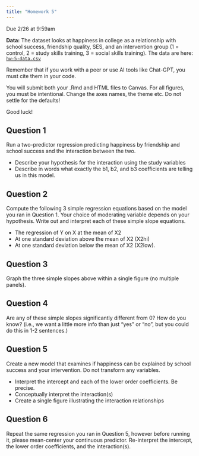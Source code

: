 ```yaml
---
title: "Homework 5"
---
```


Due 2/26 at 9:59am

**Data:** The dataset looks at happiness in college as a relationship with school success, friendship quality, SES, and an intervention group (1 = control, 2 = study skills training, 3 = social skills training). The data are here: [`hw-5-data.csv`](hw-5-data.csv)

Remember that if you work with a peer or use AI tools like Chat-GPT, you must cite them in your code.

You will submit both your .Rmd and HTML files to Canvas. For all figures, you must be intentional. Change the axes names, the theme etc. Do not settle for the defaults!

Good luck!

## Question 1

Run a two-predictor regression predicting happiness by friendship and school success and the interaction between the two.

-   Describe your hypothesis for the interaction using the study variables
-   Describe in words what exactly the b1, b2, and b3 coefficients are telling us in this model.

## Question 2

Compute the following 3 simple regression equations based on the model you ran in Question 1. Your choice of moderating variable depends on your hypothesis. Write out and interpret each of these simple slope equations.

-   The regression of Y on X at the mean of X2
-   At one standard deviation above the mean of X2 (X2hi)
-   At one standard deviation below the mean of X2 (X2low).

## Question 3

Graph the three simple slopes above within a single figure (no multiple panels).

## Question 4

Are any of these simple slopes significantly different from 0? How do you know? (i.e., we want a little more info than just "yes" or "no", but you could do this in 1-2 sentences.)

## Question 5

Create a new model that examines if happiness can be explained by school success and your intervention. Do not transform any variables.

-   Interpret the intercept and each of the lower order coefficients. Be precise.
-   Conceptually interpret the interaction(s)
-   Create a single figure illustrating the interaction relationships

## Question 6

Repeat the same regression you ran in Question 5, however before running it, please mean-center your continuous predictor. Re-interpret the intercept, the lower order coefficients, and the interaction(s).
